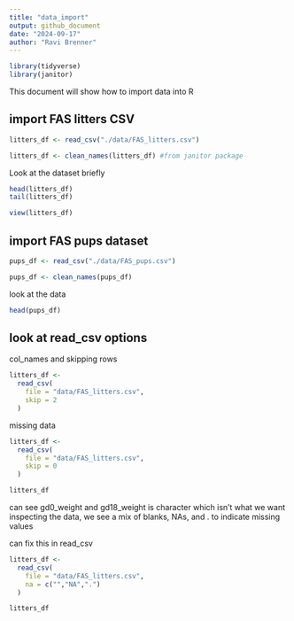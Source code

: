 ```yaml
---
title: "data_import"
output: github_document
date: "2024-09-17"
author: "Ravi Brenner"
---
```


```r
library(tidyverse)
library(janitor)
```


This document will show how to import data into R

## import FAS litters CSV

```r
litters_df <- read_csv("./data/FAS_litters.csv") 

litters_df <- clean_names(litters_df) #from janitor package
```

Look at the dataset briefly
```r
head(litters_df)
tail(litters_df)
```

```r
view(litters_df)
```

## import FAS pups dataset

```r
pups_df <- read_csv("./data/FAS_pups.csv")

pups_df <- clean_names(pups_df)
```

look at the data
```r
head(pups_df)
```

## look at read_csv options

col_names and skipping rows

```r
litters_df <- 
  read_csv(
    file = "data/FAS_litters.csv",
    skip = 2
  )
```

missing data
```r
litters_df <- 
  read_csv(
    file = "data/FAS_litters.csv",
    skip = 0
  )

litters_df
```
can see gd0_weight and gd18_weight is character which isn't what we want
inspecting the data, we see a mix of blanks, NAs, and . to indicate missing values

can fix this in read_csv
```r
litters_df <- 
  read_csv(
    file = "data/FAS_litters.csv",
    na = c("","NA",".")
  )

litters_df
```


